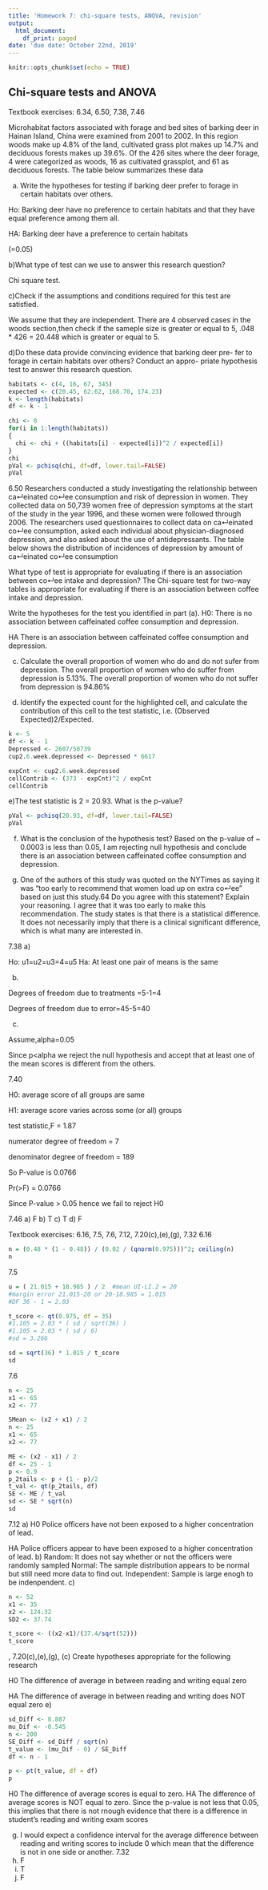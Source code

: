 ```yaml
---
title: 'Homework 7: chi-square tests, ANOVA, revision'
output:
  html_document:
    df_print: paged
date: 'due date: October 22nd, 2019'
---
```


```r
knitr::opts_chunk$set(echo = TRUE)

```

## Chi-square tests and ANOVA

Textbook exercises: 6.34, 6.50, 7.38, 7.46

Microhabitat factors associated with forage and bed sites of barking deer in Hainan Island, China were examined from 2001 to 2002. In this region woods make up 4.8% of the land, cultivated grass plot makes up 14.7% and deciduous forests makes up 39.6%. Of the 426 sites where the deer forage, 4 were categorized as woods, 16 as cultivated grassplot, and 61 as deciduous forests. The table below summarizes these data

a) Write the hypotheses for testing if barking deer prefer to forage in certain habitats over others.

Ho: Barking deer have no preference to certain habitats and that they have equal preference among them all.

HA: Barking deer have a preference to certain habitats

(=0.05)

b)What type of test can we use to answer this research question?

Chi square test.

c)Check if the assumptions and conditions required for this test are satisfied.

We assume that they are independent. There are 4 observed cases in the woods section,then check if the sameple size is greater or equal to 5, .048 * 426 = 20.448 which is greater or equal to 5.

d)Do these data provide convincing evidence that barking deer pre- fer to forage in certain habitats over others? Conduct an appro- priate hypothesis test to answer this research question.
```r
habitats <- c(4, 16, 67, 345)
expected <- c(20.45, 62.62, 168.70, 174.23)
k <- length(habitats)
df <- k - 1

chi <- 0
for(i in 1:length(habitats))
{
  chi <- chi + ((habitats[i] - expected[i])^2 / expected[i])
}
chi
pVal <- pchisq(chi, df=df, lower.tail=FALSE)
pVal
```
6.50
Researchers conducted a study investigating the relationship between ca↵einated co↵ee consumption and risk of depression in women. They collected data on 50,739 women free of depression symptoms at the start of the study in the year 1996, and these women were followed through 2006. The researchers used questionnaires to collect data on ca↵einated co↵ee consumption, asked each individual about physician-diagnosed depression, and also asked about the use of antidepressants. The table below shows the distribution of incidences of depression by amount of ca↵einated co↵ee consumption

What type of test is appropriate for evaluating if there is an association between co↵ee intake and depression?
The Chi-square test for two-way tables is appropriate for evaluating if there is an association between coffee intake and depression.

Write the hypotheses for the test you identified in part (a).
H0: There is no association between caffeinated coffee consumption and depression.

HA There is an association between caffeinated coffee consumption and depression.

c) Calculate the overall proportion of women who do and do not sufer from depression.
The overall proportion of women who do suffer from depression is 5.13%. The overall proportion of women who do not suffer from depression is 94.86%

d) Identify the expected count for the highlighted cell, and calculate the contribution of this cell to the test statistic, i.e. (Observed Expected)2/Expected.
```r
k <- 5
df <- k - 1
Depressed <- 2607/50739
cup2.6.week.depressed <- Depressed * 6617

expCnt <- cup2.6.week.depressed
cellContrib <- (373 - expCnt)^2 / expCnt
cellContrib
```
e)The test statistic is 2 = 20.93. What is the p-value?
```r
pVal <- pchisq(20.93, df=df, lower.tail=FALSE)
pVal
```
f) What is the conclusion of the hypothesis test?
Based on the p-value of ~ 0.0003 is less than 0.05, I am rejecting null hypothesis and conclude there is an association between caffeinated coffee consumption and depression.

g) One of the authors of this study was quoted on the NYTimes as saying it was “too early to recommend that women load up on extra co↵ee” based on just this study.64 Do you agree with this statement? Explain your reasoning.
I agree that it was too early to make this recommendation. The study states is that there is a statistical difference. It does not necessarily imply that there is a clinical significant difference, which is what many are interested in.

7.38
a)

Ho: u1=u2=u3=4=u5 
Ha: At least one pair of means is the same

b)

Degrees of freedom due to treatments =5-1=4

Degrees of freedom due to error=45-5=40

c)

Assume,alpha=0.05

Since p<alpha we reject the null hypothesis and accept that at least one of the mean scores is different from the others.

7.40


H0: average score of all groups are same

H1: average score varies across some (or all) groups



test statistic,F = 1.87

numerator degree of freedom = 7

denominator degree of freedom = 189

So P-value is 0.0766

Pr(>F) = 0.0766



Since P-value > 0.05 hence we fail to reject H0

7.46
a) F
b) T
c) T
d) F




Textbook exercises: 6.16, 7.5, 7.6, 7.12, 7.20(c),(e),(g), 7.32
6.16
```r
n = (0.48 * (1 - 0.48)) / (0.02 / (qnorm(0.975)))^2; ceiling(n)
n
```
 7.5
 
```r
u = ( 21.015 + 18.985 ) / 2  #mean UI-LI.2 = 20
#margin error 21.015-20 or 20-18.985 = 1.015
#DF 36 - 1 = 2.03

t_score <- qt(0.975, df = 35)
#1.105 = 2.03 * ( sd / sqrt(36) )
#1.105 = 2.03 * ( sd / 6)
#sd = 3.266

sd = sqrt(36) * 1.015 / t_score
sd
```
 7.6
```r
n <- 25
x1 <- 65
x2 <- 77

SMean <- (x2 + x1) / 2
n <- 25
x1 <- 65
x2 <- 77

ME <- (x2 - x1) / 2
df <- 25 - 1
p <- 0.9
p_2tails <- p + (1 - p)/2
t_val <- qt(p_2tails, df)
SE <- ME / t_val
sd <- SE * sqrt(n)
sd
```
 7.12
 a)
H0 Police officers have not been exposed to a higher concentration of lead.

HA Police officers appear to have been exposed to a higher concentration of lead. 
b)
Random: It does not say whether or not the officers were randomly sampled
Normal: The sample distribution appears to be normal but still need more data to find out.
Independent: Sample is large enogh to be indenpendent.
c)
```r
n <- 52
x1 <- 35
x2 <- 124.32
SD2 <- 37.74

t_score <- ((x2-x1)/(37.4/sqrt(52)))
t_score
```
 , 7.20(c),(e),(g),
 (c) Create hypotheses appropriate for the following research 
 
H0 The difference of average in between reading and writing equal zero

HA The difference of average in between reading and writing does NOT equal zero
e)
```r
sd_Diff <- 8.887
mu_Dif <- -0.545
n <- 200
SE_Diff <- sd_Diff / sqrt(n)
t_value <- (mu_Dif - 0) / SE_Diff
df <- n - 1

p <- pt(t_value, df = df)
p
```
H0 The difference of average scores is equal to zero. 
HA The difference of average scores is NOT equal to zero.
Since the p-value is not less that 0.05, this implies that there is not rnough evidence that there is a difference in student’s reading and writing exam scores

g)
I would expect a confidence interval for the average difference between reading and writing scores to include 0 which mean that the difference is not in one side or another.
 7.32
 a) F
 b) T
 c) F